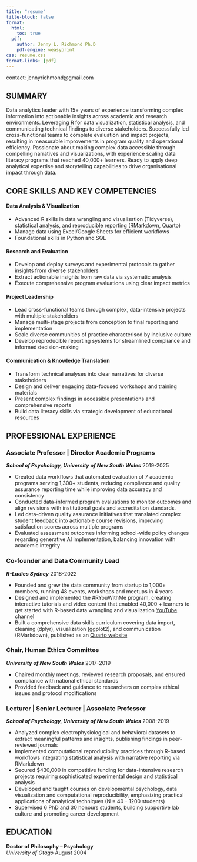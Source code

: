```yaml
---
title: "resume"
title-block: false
format:
  html:
    toc: true
  pdf:
    author: Jenny L. Richmond Ph.D
    pdf-engine: weasyprint
css: resume.css
format-links: [pdf]
---
```


::: {.print-only .contact-block}
contact: jennyrichmond@gmail.com

:::

## SUMMARY


Data analytics leader with 15+ years of experience transforming complex information into actionable insights across academic and research environments. Leveraging R for data visualization, statistical analysis, and communicating technical findings to diverse stakeholders. Successfully led cross-functional teams to complete evaluation and impact projects, resulting in measurable improvements in program quality and operational efficiency. Passionate about making complex data accessible through compelling narratives and visualizations, with experience scaling data literacy programs that reached 40,000+ learners. Ready to apply deep analytical expertise and storytelling capabilities to drive organisational impact through data.

## CORE SKILLS AND KEY COMPETENCIES

#### Data Analysis & Visualization
- Advanced R skills in data wrangling and visualisation (Tidyverse), statistical analysis, and reproducible reporting (RMarkdown, Quarto)
- Manage data using Excel/Google Sheets for efficient workflows
- Foundational skills in Python and SQL

#### Research and Evaluation 
- Develop and deploy surveys and experimental protocols to gather insights from diverse stakeholders
- Extract actionable insights from raw data via systematic analysis
- Execute comprehensive program evaluations using clear impact metrics

#### Project Leadership
- Lead cross-functional teams through complex, data-intensive projects with multiple stakeholders
- Manage multi-stage projects from conception to final reporting and implementation
- Scale diverse communities of practice characterised by inclusive culture
- Develop reproducible reporting systems for streamlined compliance and informed decision-making

#### Communication & Knowledge Translation
- Transform technical analyses into clear narratives for diverse stakeholders
- Design and deliver engaging data-focused workshops and training materials
- Present complex findings in accessible presentations and comprehensive reports
- Build data literacy skills via strategic development of educational resources


## PROFESSIONAL EXPERIENCE{style="page-break-before: always"}

### Associate Professor | Director Academic Programs

***School of Psychology, University of New South Wales*** [2019-2025]{.cvdate}

- Created data workflows that automated evaluation of 7 academic programs serving 1,300+ students, reducing compliance and quality assurance reporting time while improving data accuracy and consistency
- Conducted data-informed program evaluations to monitor outcomes and align revisions with institutional goals and accreditation standards.
- Led data-driven quality assurance initiatives that translated complex student feedback into actionable course revisions, improving satisfaction scores across multiple programs
- Evaluated assessment outcomes informing school-wide policy changes regarding generative AI implementation, balancing innovation with academic integrity


### Co-founder and Data Community Lead

***R-Ladies Sydney*** [2018-2022]{.cvdate}

- Founded and grew the data community from startup to 1,000+ members, running 48 events, workshops and meetups in 4 years 
- Designed and implemented the #RYouWithMe program, creating interactive tutorials and video content that enabled 40,000 + learners to get started with R-based data wrangling and visualization [YouTube channel](https://www.youtube.com/watch?v=kfcX5DEMAp4&list=PLkAPliqRo9-kvZx8DkmI1OODBaJTAs0ld)
- Built a comprehensive data skills curriculum covering data import, cleaning (dplyr), visualization (ggplot2), and communication (RMarkdown), published as an [Quarto website](https://rladiessydney.org/courses/)


### Chair, Human Ethics Committee

***University of New South Wales*** [2017-2019]{.cvdate}

- Chaired monthly meetings, reviewed research proposals, and ensured compliance with national ethical standards
- Provided feedback and guidance to researchers on complex ethical issues and protocol modifications


### Lecturer | Senior Lecturer | Associate Professor 

***School of Psychology, University of New South Wales*** [2008-2019]{.cvdate}

- Analyzed complex electrophysiological and behavioral datasets to extract meaningful patterns and insights, publishing findings in peer-reviewed journals
- Implemented computational reproducibility practices through R-based workflows integrating statistical analysis with narrative reporting via RMarkdown
- Secured $430,000 in competitive funding for data-intensive research projects requiring sophisticated experimental design and statistical analysis
- Developed and taught courses on developmental psychology, data visualization and computational reproducibility, emphasizing practical applications of analytical techniques (N = 40 - 1200 students) 
- Supervised 6 PhD and 30 honours students, building supportive lab culture and promoting career development




## EDUCATION

**Doctor of Philosophy -- Psychology** <br> *University of Otago* [August 2004]{.cvdate}



